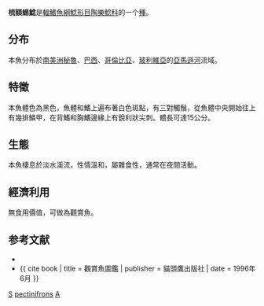 {{Speciesbox
| taxon = Agamyxis pectinifrons
| binomial_authority = [[Cope|Cope]], 1870
| status = NE
| status_system = IUCN3.1
| image = Dornwels.JPG
| synonyms = *''Doras flavopictus''<br /><small>Steindachner, 1908</small>
*''Doras pectinifrons''<br /><small>Cope, 1870</small>
}}
'''梳額蜴鯰'''是[[輻鰭魚綱|輻鰭魚綱]][[鯰形目|鯰形目]][[陶樂鯰科|陶樂鯰科]]的一个[[種|種]]。

==分布==
本魚分布於[[南美洲|南美洲]][[秘魯|秘魯]]、[[巴西|巴西]]、[[哥倫比亞|哥倫比亞]]、[[玻利維亞|玻利維亞]]的[[亞馬遜河|亞馬遜河]]流域。

==特徵==
本魚體色為黑色，魚體和鰭上遍布著白色斑點，有三對觸鬚，從魚體中央開始往上有幾排鱗甲，在背鰭和胸鰭邊緣上有銳利狀尖刺。體長可達15公分。

==生態==
本魚棲息於淡水溪流，性情溫和，屬雜食性，通常在夜間活動。

==經濟利用==
無食用價值，可做為觀賞魚。

==参考文献==
{{refbegin}}
*{{FishBase_species|genus=Agamyxis|species=pectinifrons|year=2012|month=7}}
*{{ cite book | title = 觀賞魚圖鑑 | publisher = 貓頭鷹出版社 | date = 1996年6月 }}
{{refend}}
{{Taxonbar}}
[[Category:觀賞魚|S]]
[[Category:蜴鯰屬|pectinifrons]]
[[Category:1870年描述的鱼类|A]]